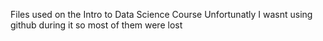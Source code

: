 Files used on the Intro to Data Science Course
Unfortunatly I wasnt using github during it so most of them were lost